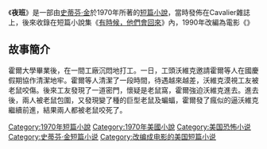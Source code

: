 {{unreferenced|time=2018-10-08T07:50:42+00:00}}
{{infobox Book | 
| name            = 夜班
|  title_orig    = '''''Graveyard Shift'''''
|image =
|   image_caption =
| author        = [[史蒂芬·金|史蒂芬·金]]
| country         = {{USA}}
| language        = [[英文|英文]]
| series          = 
|  genre         = [[短篇小說|短篇小說]]
|   release_date  = 1970年
}}
《'''夜班'''》是一部由[[史蒂芬·金|史蒂芬·金]]於1970年所著的[[短篇小說|短篇小說]]，當時發佈在Cavalier雜誌上，後來收錄在短篇小說集《[[有時候，他們會回來|有時候，他們會回來]]》內，1990年改編為電影《{{link-en|銷魂大夜班|Graveyard Shift}}》

==故事簡介==
霍爾大學畢業後，在一間工廠沉悶地打工。一日，工頭沃維克邀請霍爾等人在國慶假期協作清潔地牢。霍爾等人清潔了一段時間，待遇越來越差，沃維克漠視工友被老鼠咬傷。後來工友發現了一道密門，懷疑是老鼠窩，霍爾強迫沃維克進去。進去後，兩人被老鼠包圍，又發現變了種的巨型老鼠及蝙蝠，霍爾發了瘋似的逼沃維克繼續前進，結果兩人都被老鼠咬死了。

{{有時候，他們會回來}}
{{史蒂芬·金}}
{{小說小作品}}

[[Category:1970年短篇小說|Category:1970年短篇小說]]
[[Category:1970年美國小說|Category:1970年美國小說]]
[[Category:美国恐怖小说|Category:美国恐怖小说]]
[[Category:史蒂芬·金短篇小说|Category:史蒂芬·金短篇小说]]
[[Category:改编成电影的美国短篇小说|Category:改编成电影的美国短篇小说]]